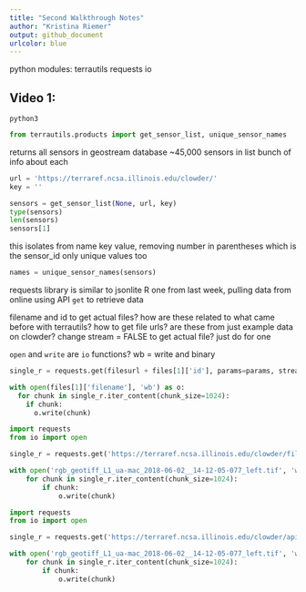 ```yaml
---
title: "Second Walkthrough Notes"
author: "Kristina Riemer"
output: github_document
urlcolor: blue
---
```


python modules: 
terrautils
requests
io

## Video 1: 

```shell
python3
```


```python
from terrautils.products import get_sensor_list, unique_sensor_names
```

returns all sensors in geostream database
~45,000 sensors in list
bunch of info about each

```python
url = 'https://terraref.ncsa.illinois.edu/clowder/'
key = ''

sensors = get_sensor_list(None, url, key)
type(sensors)
len(sensors)
sensors[1]
```

this isolates from name key value, removing number in parentheses which is the sensor_id
only unique values too

```python
names = unique_sensor_names(sensors)
```

requests library is similar to jsonlite R one from last week, pulling data from online using API
`get` to retrieve data


filename and id to get actual files? how are these related to what came before with terrautils? 
how to get file urls? are these from just example data on clowder? 
change stream = FALSE to get actual file? just do for one

`open` and `write` are `io` functions? wb = write and binary

```python
single_r = requests.get(filesurl + files[1]['id'], params=params, stream=True)

with open(files[1]['filename'], 'wb') as o:
  for chunk in single_r.iter_content(chunk_size=1024):
    if chunk:
      o.write(chunk)
```

```python
import requests
from io import open

single_r = requests.get('https://terraref.ncsa.illinois.edu/clowder/files/5c507cb84f0cfd2aedf5a75a', params={'key': ''})

with open('rgb_geotiff_L1_ua-mac_2018-06-02__14-12-05-077_left.tif', 'wb') as o:
    for chunk in single_r.iter_content(chunk_size=1024):
        if chunk:
            o.write(chunk)

```

```python
import requests
from io import open

single_r = requests.get('https://terraref.ncsa.illinois.edu/clowder/api/files/5c507cb84f0cfd2aedf5a75a', params={'key': ''})

with open('rgb_geotiff_L1_ua-mac_2018-06-02__14-12-05-077_left.tif', 'wb') as o:
    for chunk in single_r.iter_content(chunk_size=1024):
        if chunk:
            o.write(chunk)

```




